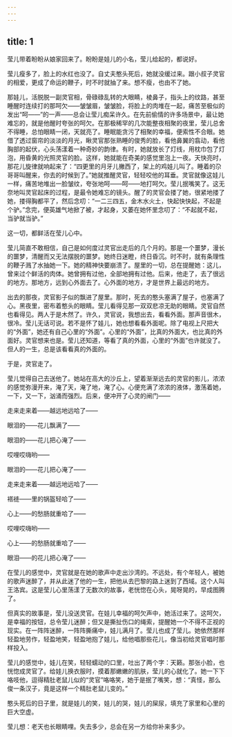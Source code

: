 ```yaml
---
---
---
```

title: 1
---



莹儿带着盼盼从娘家回来了。盼盼是娃儿的小名，莹儿给起的，都说好。

莹儿瘦多了，脸上的水红也没了。自丈夫憨头死后，她就没缓过来。跟小叔子灵官的相爱，更成了命运的鞭子，时不时就抽了来。想不瘦，也由不了她。

那娃儿，活脱脱一副灵官相，骨碌碌乱转的大眼睛，棱鼻子，指头上的纹路，甚至睡醒时连续打的那呵欠——皱皱眉，皱皱脸，将脸上的肉堆在一起，痛苦至极似的发出“呵——”的一声——总会让莹儿痴呆许久。在先前偷情的许多场景中，最让她难忘的，就是他醒时夸张的呵欠。在那极稀罕的几次能整夜相聚的夜里，莹儿总舍不得睡，总怕眼睛一闭，天就亮了。睡眠能贪污了相聚的幸福，便索性不合眼。她借了透过窗帘的淡淡的月光，瞅灵官那张熟睡的俊秀的脸，看他鼻翼的翕动，看他胸部的起伏，心头荡漾着一种奇妙的韵律。有时，她就放长了灯线，用枕巾包了灯泡，用昏黄的光照灵官的脸。这样，她就能在奇美的感觉里泡上一夜。天快亮时，那花儿旋律就响起来了：“四更里的月牙儿撇西了，架上的鸡娃儿叫了。睡着的尕哥哥叫醒来，你去的时候到了。”她就推醒灵官，轻轻咬他的耳垂。灵官就像这娃儿一样，痛苦地堆出一脸皱纹，夸张地呵——呵——地打呵欠。莹儿抿嘴笑了。这无奈地叫灵官起床的过程，是最令她难忘的镜头。醒了的灵官会搂了她，很紧地搂了她，搂得胸都平了，然后念叨：“一二三四五，金木水火土，快起快快起，不起是个驴。”念完，便英雄气地掀了被，才起身，又萎在她怀里念叨了：“不起就不起，当驴就当驴。”

这一切，都鲜活在莹儿心中。

莹儿简直不敢相信，自己是如何度过灵官出走后的几个月的。那是一个噩梦，漫长的噩梦，清醒而又无法摆脱的噩梦。她终日迷瞪，终日昏沉。时不时，就有条理性的鞭子溅了水抽她一下。她的精神快要崩溃了。屋里的一切，总在提醒她：这儿，曾来过个鲜活的肉体。她曾拥有过他，全部地拥有过他。后来，他走了，去了很远的地方。那地方，远到心外面去了。心外面的地方，才是世界上最远的地方。

出去的那夜，灵官影子似的飘进了屋里。那时，死去的憨头塞满了屋子，也塞满了心。黑夜里，密布着憨头的眼睛。莹儿看得见那一双双悲凉无助的眼睛。灵官自然也看得见。两人于是木然了。许久，灵官说，我想出去，看看外面。那声音很木，很冷。莹儿无话可说。若不是怀了娃儿，她也想看看外面呢。除了电视上尺把大的“外面”，她还有自己心里的“外面”。心里的“外面”，比真的外面大，也比真的外面好。灵官想来也是。莹儿还知道，等看了真的外面，心里的“外面”也许就没了。但人的一生，总是该看看真的外面的。

于是，灵官走了。

莹儿觉得自己去送他了。她站在高大的沙丘上，望着渐渐远去的灵官的影儿，浓浓的感觉弥漫开来，淹了天，淹了地，淹了心。心便充满了浓浓的液体，激荡着她，一下，又一下，汹涌而强烈。后来，便冲开了心灵的闸门——

走来走来着——越远地远哈了——

眼泪的——花儿飘满了——

眼泪的——花儿把心淹了——

哎哩哎嗨哟——

眼泪的——花儿把心淹了——

走来走来着——越远地远哈了——

褡裢——里的锅盔轻哈了——

心上——的愁肠就重哈了——

哎哩哎嗨哟——

心上——的愁肠就重哈了——

眼泪——的花儿把心淹了——

在莹儿的感觉中，灵官就是在她的歌声中走出沙湾的。不远处，有个年轻人，被她的歌声迷醉了，并从此迷了他的一生，把他从去巴黎的路上迷到了西域。这个人叫王洛宾。这是莹儿心里荡漾了无数次的故事，老恍惚在心头，晃呀晃的，早成图腾了。

但真实的故事是，莹儿没送灵官。在娃儿幸福的呵欠声中，她活过来了。这呵欠，是幸福的按钮，总令莹儿迷醉；但又是撕扯伤口的绳索，提醒她一个不得不正视的现实。在一阵阵迷醉，一阵阵撕痛中，娃儿满月了。莹儿也成了莹儿。她依然那样轻盈地劳作，轻盈地笑，轻盈地抱了娃儿，给他唱那些花儿，像当初给灵官唱时那样投入。

莹儿的感觉中，娃儿在笑，轻轻蠕动的口里，吐出了两个字：天籁。那张小脸，也恍惚成灵官了。给娃儿换衣服时，摸着那嫩嫩的肌肤，莹儿的心就化了。她一下下咯吱他，逗得精肚老鼠儿似的“灵官”咯咯笑，她于是抿了嘴笑，想：“真怪，那么俊一条汉子，竟是这样一个精肚老鼠儿变的。”

憨头死后的日子里，就是娃儿的笑，娃儿的哭，娃儿的屎尿，填充了家里和心里的巨大空虚。

莹儿想：老天也长眼睛哩。失去多少，总会在另一方给你补来多少。